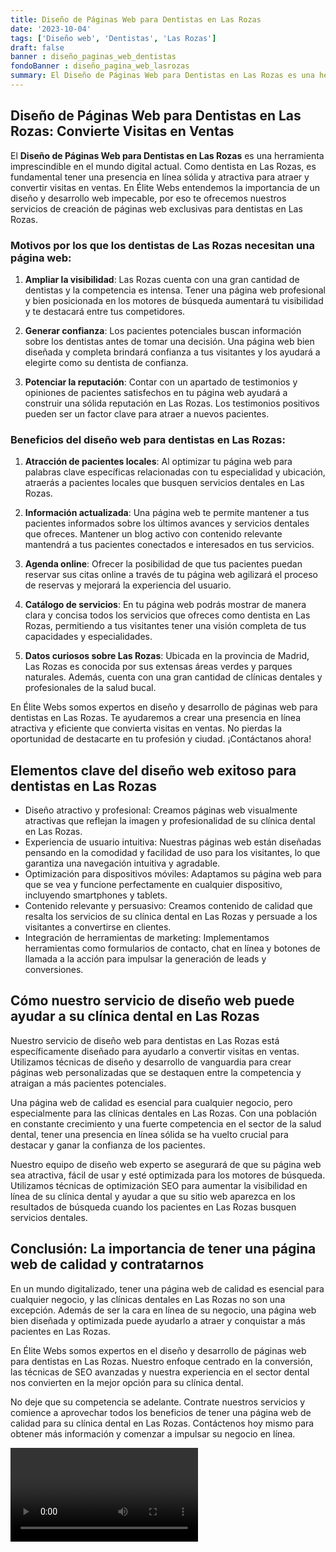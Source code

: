 ```yaml
---
title: Diseño de Páginas Web para Dentistas en Las Rozas
date: '2023-10-04'
tags: ['Diseño web', 'Dentistas', 'Las Rozas']
draft: false
banner : diseño_paginas_web_dentistas
fondoBanner : diseño_pagina_web_lasrozas
summary: El Diseño de Páginas Web para Dentistas en Las Rozas es una herramienta imprescindible en el mundo digital actual. Como dentista en Las Rozas, es fundamental tener una presencia en línea sólida y atractiva para atraer y convertir visitas en ventas. En Élite Webs entendemos la importancia de un diseño y desarrollo web impecable, por eso te ofrecemos nuestros servicios de creación de páginas web exclusivas para dentistas en Las Rozas.
---
```


## Diseño de Páginas Web para Dentistas en Las Rozas: Convierte Visitas en Ventas

El **Diseño de Páginas Web para Dentistas en Las Rozas** es una herramienta imprescindible en el mundo digital actual. Como dentista en Las Rozas, es fundamental tener una presencia en línea sólida y atractiva para atraer y convertir visitas en ventas. En Élite Webs entendemos la importancia de un diseño y desarrollo web impecable, por eso te ofrecemos nuestros servicios de creación de páginas web exclusivas para dentistas en Las Rozas.

### Motivos por los que los dentistas de Las Rozas necesitan una página web:

1. **Ampliar la visibilidad**: Las Rozas cuenta con una gran cantidad de dentistas y la competencia es intensa. Tener una página web profesional y bien posicionada en los motores de búsqueda aumentará tu visibilidad y te destacará entre tus competidores.

2. **Generar confianza**: Los pacientes potenciales buscan información sobre los dentistas antes de tomar una decisión. Una página web bien diseñada y completa brindará confianza a tus visitantes y los ayudará a elegirte como su dentista de confianza.

3. **Potenciar la reputación**: Contar con un apartado de testimonios y opiniones de pacientes satisfechos en tu página web ayudará a construir una sólida reputación en Las Rozas. Los testimonios positivos pueden ser un factor clave para atraer a nuevos pacientes.

### Beneficios del diseño web para dentistas en Las Rozas:

1. **Atracción de pacientes locales**: Al optimizar tu página web para palabras clave específicas relacionadas con tu especialidad y ubicación, atraerás a pacientes locales que busquen servicios dentales en Las Rozas.

2. **Información actualizada**: Una página web te permite mantener a tus pacientes informados sobre los últimos avances y servicios dentales que ofreces. Mantener un blog activo con contenido relevante mantendrá a tus pacientes conectados e interesados en tus servicios.

3. **Agenda online**: Ofrecer la posibilidad de que tus pacientes puedan reservar sus citas online a través de tu página web agilizará el proceso de reservas y mejorará la experiencia del usuario.

4. **Catálogo de servicios**: En tu página web podrás mostrar de manera clara y concisa todos los servicios que ofreces como dentista en Las Rozas, permitiendo a tus visitantes tener una visión completa de tus capacidades y especialidades.

5. **Datos curiosos sobre Las Rozas**: Ubicada en la provincia de Madrid, Las Rozas es conocida por sus extensas áreas verdes y parques naturales. Además, cuenta con una gran cantidad de clínicas dentales y profesionales de la salud bucal.

En Élite Webs somos expertos en diseño y desarrollo de páginas web para dentistas en Las Rozas. Te ayudaremos a crear una presencia en línea atractiva y eficiente que convierta visitas en ventas. No pierdas la oportunidad de destacarte en tu profesión y ciudad. ¡Contáctanos ahora!

<GifSeo />

<Cta />

## Elementos clave del diseño web exitoso para dentistas en Las Rozas

- Diseño atractivo y profesional: Creamos páginas web visualmente atractivas que reflejan la imagen y profesionalidad de su clínica dental en Las Rozas.
- Experiencia de usuario intuitiva: Nuestras páginas web están diseñadas pensando en la comodidad y facilidad de uso para los visitantes, lo que garantiza una navegación intuitiva y agradable.
- Optimización para dispositivos móviles: Adaptamos su página web para que se vea y funcione perfectamente en cualquier dispositivo, incluyendo smartphones y tablets.
- Contenido relevante y persuasivo: Creamos contenido de calidad que resalta los servicios de su clínica dental en Las Rozas y persuade a los visitantes a convertirse en clientes.
- Integración de herramientas de marketing: Implementamos herramientas como formularios de contacto, chat en línea y botones de llamada a la acción para impulsar la generación de leads y conversiones.

## Cómo nuestro servicio de diseño web puede ayudar a su clínica dental en Las Rozas

Nuestro servicio de diseño web para dentistas en Las Rozas está específicamente diseñado para ayudarlo a convertir visitas en ventas. Utilizamos técnicas de diseño y desarrollo de vanguardia para crear páginas web personalizadas que se destaquen entre la competencia y atraigan a más pacientes potenciales.

Una página web de calidad es esencial para cualquier negocio, pero especialmente para las clínicas dentales en Las Rozas. Con una población en constante crecimiento y una fuerte competencia en el sector de la salud dental, tener una presencia en línea sólida se ha vuelto crucial para destacar y ganar la confianza de los pacientes.

Nuestro equipo de diseño web experto se asegurará de que su página web sea atractiva, fácil de usar y esté optimizada para los motores de búsqueda. Utilizamos técnicas de optimización SEO para aumentar la visibilidad en línea de su clínica dental y ayudar a que su sitio web aparezca en los resultados de búsqueda cuando los pacientes en Las Rozas busquen servicios dentales.

## Conclusión: La importancia de tener una página web de calidad y contratarnos

En un mundo digitalizado, tener una página web de calidad es esencial para cualquier negocio, y las clínicas dentales en Las Rozas no son una excepción. Además de ser la cara en línea de su negocio, una página web bien diseñada y optimizada puede ayudarlo a atraer y conquistar a más pacientes en Las Rozas.

En Élite Webs somos expertos en el diseño y desarrollo de páginas web para dentistas en Las Rozas. Nuestro enfoque centrado en la conversión, las técnicas de SEO avanzadas y nuestra experiencia en el sector dental nos convierten en la mejor opción para su clínica dental.

No deje que su competencia se adelante. Contrate nuestros servicios y comience a aprovechar todos los beneficios de tener una página web de calidad para su clínica dental en Las Rozas. Contáctenos hoy mismo para obtener más información y comenzar a impulsar su negocio en línea.

<Video />

<CtaBot job='Dentistas' city='Las Rozas'/>

<Gmaps query='Las Rozas+españa+maps' />